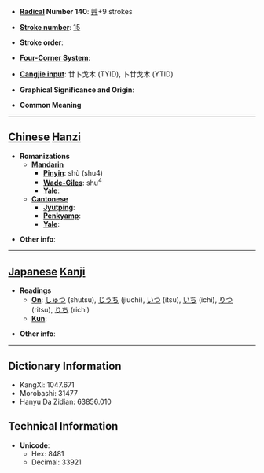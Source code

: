 * '''[[Wiktionary:Chinese radical index| Radical]] Number 140''': [[Wiktionary:Chinese radical index 艸|艸]]+9 strokes

* '''[[Wiktionary:Chinese total strokes index|Stroke number]]''': [[Wiktionary:Chinese total strokes index 15|15]]

* '''Stroke order''': 

* '''[[Wiktionary:Chinese four corner index|Four-Corner System]]''': 

* '''[[Wiktionary:Chinese Cangjie index|Cangjie input]]''': 廿卜戈木 (TYID), 卜廿戈木 (YTID)

* '''Graphical Significance and Origin''': 

* '''Common Meaning'''

----

== [[Chinese]] [[Hanzi]] ==

* '''Romanizations'''
** '''[[Mandarin]]'''
*** '''[[Pinyin]]''': shù (shu4)
*** '''[[Wade-Giles]]''': shu<sup>4</sup>
*** '''[[Yale]]''': 
** '''[[Cantonese]]'''
*** '''[[Jyutping]]''':
*** '''[[Penkyamp]]''': 
*** '''[[Yale]]''': 

* '''Other info''': 

----

== [[Japanese]] [[Kanji]] ==

* '''Readings'''
** '''[[On]]''': [[しゅつ]] (shutsu), [[じうち]] (jiuchi), [[いつ]] (itsu), [[いち]] (ichi), [[りつ]] (ritsu), [[りち]] (richi)
** '''[[Kun]]''': 

* '''Other info''':  

----

== Dictionary Information ==

* KangXi: 1047.671
* Morobashi: 31477
* Hanyu Da Zidian: 63856.010

== Technical Information ==

* '''Unicode''':
** Hex: 8481
** Decimal: 33921